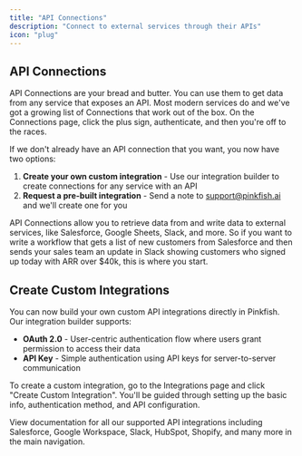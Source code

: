 ```yaml
---
title: "API Connections"
description: "Connect to external services through their APIs"
icon: "plug"
---
```


## API Connections

API Connections are your bread and butter. You can use them to get data from any service that exposes an API. Most modern services do and we've got a growing list of Connections that work out of the box. On the Connections page, click the plus sign, authenticate, and then you're off to the races.

If we don't already have an API connection that you want, you now have two options:
1. **Create your own custom integration** - Use our integration builder to create connections for any service with an API
2. **Request a pre-built integration** - Send a note to support@pinkfish.ai and we'll create one for you

API Connections allow you to retrieve data from and write data to external services, like Salesforce, Google Sheets, Slack, and more. So if you want to write a workflow that gets a list of new customers from Salesforce and then sends your sales team an update in Slack showing customers who signed up today with ARR over $40k, this is where you start.

## Create Custom Integrations

You can now build your own custom API integrations directly in Pinkfish. Our integration builder supports:

- **OAuth 2.0** - User-centric authentication flow where users grant permission to access their data
- **API Key** - Simple authentication using API keys for server-to-server communication

To create a custom integration, go to the Integrations page and click "Create Custom Integration". You'll be guided through setting up the basic info, authentication method, and API configuration.

View documentation for all our supported API integrations including Salesforce, Google Workspace, Slack, HubSpot, Shopify, and many more in the main navigation.